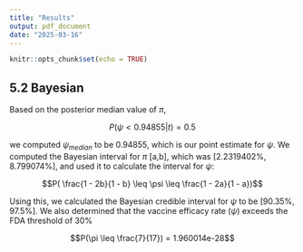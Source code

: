 ```yaml
---
title: "Results"
output: pdf_document
date: "2025-03-16"
---
```


```r
knitr::opts_chunk$set(echo = TRUE)
```

## 5.2 Bayesian 

Based on the posterior median value of $\pi$,

$$P(\psi < 0.94855|t) = 0.5$$

we computed $\psi_{median}$ to be 0.94855, which is our point estimate for $\psi$. We computed the Bayesian interval for $\pi$ [a,b], which was [2.2319402%, 8.799074%], and used it to calculate the interval for $\psi$:

$$P( \frac{1 - 2b}{1 - b} \leq \psi \leq \frac{1 - 2a}{1 - a})$$

Using this, we calculated the Bayesian credible interval for $\psi$ to be [90.35%, 97.5%]. We also determined that the vaccine efficacy rate ($\psi$) exceeds the FDA threshold of 30% 

$$P(\pi \leq \frac{7}{17}) = 1.960014e-28$$






